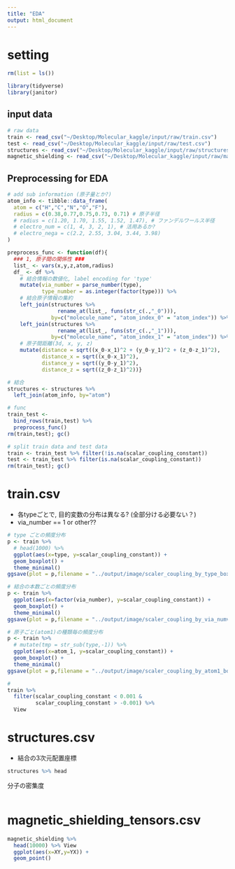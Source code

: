 ```yaml
---
title: "EDA"
output: html_document
---
```

# setting 

```r
rm(list = ls())
```

```r
library(tidyverse)
library(janitor)
```

## input data

```r
# raw data
train <- read_csv("~/Desktop/Molecular_kaggle/input/raw/train.csv")
test <- read_csv("~/Desktop/Molecular_kaggle/input/raw/test.csv")
structures <- read_csv("~/Desktop/Molecular_kaggle/input/raw/structures.csv")
magnetic_shielding <- read_csv("~/Desktop/Molecular_kaggle/input/raw/magnetic_shielding_tensors.csv")

```

## Preprocessing for EDA

```r
# add sub information (原子量とか?)
atom_info <- tibble::data_frame(
  atom = c("H","C","N","O","F"),
  radius = c(0.38,0.77,0.75,0.73, 0.71) # 原子半径
  # radius = c(1.20, 1.70, 1.55, 1.52, 1.47), # ファンデルワールス半径
  # electro_num = c(1, 4, 3, 2, 1), # 活用あるか?
  # electro_nega = c(2.2, 2.55, 3.04, 3.44, 3.98) 
)

preprocess_func <- function(df){
  ### 1, 原子間の関係性 ###
  list_ <- vars(x,y,z,atom,radius)
  df_ <- df %>% 
    # 結合情報の数値化, label encoding for 'type'
    mutate(via_number = parse_number(type),
           type_number = as.integer(factor(type))) %>% 
    # 結合原子情報の集約
    left_join(structures %>% 
                rename_at(list_, funs(str_c(.,"_0"))), 
              by=c("molecule_name", "atom_index_0" = "atom_index")) %>%
    left_join(structures %>% 
                rename_at(list_, funs(str_c(.,"_1"))), 
              by=c("molecule_name", "atom_index_1" = "atom_index")) %>%
    # 原子間距離(3d, x, y, z)
    mutate(distance = sqrt((x_0-x_1)^2 + (y_0-y_1)^2 + (z_0-z_1)^2),
           distance_x = sqrt((x_0-x_1)^2),
           distance_y = sqrt((y_0-y_1)^2),
           distance_z = sqrt((z_0-z_1)^2))}

# 結合
structures <- structures %>% 
  left_join(atom_info, by="atom")

# func
train_test <- 
  bind_rows(train,test) %>% 
  preprocess_func() 
rm(train,test); gc()

# split train data and test data 
train <- train_test %>% filter(!is.na(scalar_coupling_constant))
test <- train_test %>% filter(is.na(scalar_coupling_constant))
rm(train_test); gc()
```

# train.csv

- 各typeごとで, 目的変数の分布は異なる? (全部分ける必要ない？)
- via_number == 1 or other??

```r
# type ごとの頻度分布
p <- train %>% 
  # head(1000) %>% 
  ggplot(aes(x=type, y=scalar_coupling_constant)) +
  geom_boxplot() +
  theme_minimal()
ggsave(plot = p,filename = "../output/image/scaler_coupling_by_type_boxplot.png")

# 結合の本数ごとの頻度分布
p <- train %>% 
  ggplot(aes(x=factor(via_number), y=scalar_coupling_constant)) +
  geom_boxplot() +
  theme_minimal()
ggsave(plot = p,filename = "../output/image/scaler_coupling_by_via_numver_boxplot.png")

# 原子ごと(atom1)の種類毎の頻度分布
p <- train %>% 
  # mutate(tmp = str_sub(type,-1)) %>% 
  ggplot(aes(x=atom_1, y=scalar_coupling_constant)) +
  geom_boxplot() +
  theme_minimal()
ggsave(plot = p,filename = "../output/image/scaler_coupling_by_atom1_boxplot.png")

# 
train %>% 
  filter(scalar_coupling_constant < 0.001 & 
         scalar_coupling_constant > -0.001) %>% 
  View
```


# structures.csv 

- 結合の3次元配置座標

```r
structures %>% head
```

分子の密集度

```r

```


# magnetic_shielding_tensors.csv

```r
magnetic_shielding %>% 
  head(10000) %>% View
  ggplot(aes(x=XY,y=YX)) +
  geom_point()
```


